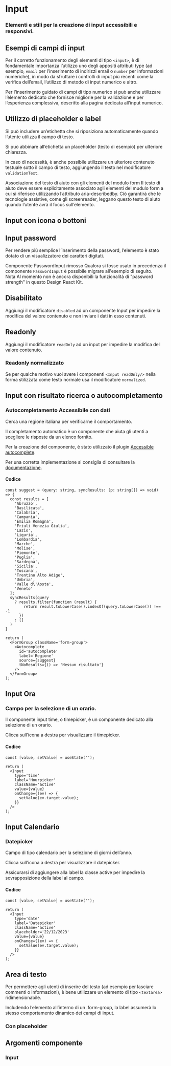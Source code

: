 
<Meta of={InputStories} />

# Input

### Elementi e stili per la creazione di input accessibili e responsivi.

## Esempi di campi di input

Per il corretto funzionamento degli elementi di tipo `<input>`, è di fondamentale importanza l’utilizzo uno degli appositi attributi type (ad esempio, `email` per l’inserimento di indirizzi email o `number` per informazioni numeriche), in modo da sfruttare i controlli di input più recenti come la verifica dell’email, l’utilizzo di metodo di input numerico e altro.

Per l’inserimento guidato di campi di tipo numerico si può anche utilizzare l’elemento dedicato che fornisce migliorie per la validazione e per l’esperienza complessiva, descritto alla pagina dedicata all’input numerico.

<Canvas of={InputStories.EsempiDiCampiDiInput} />

## Utilizzo di placeholder e label

Si può includere un’etichetta che si riposiziona automaticamente quando l’utente utilizza il campo di testo.

Si può abbinare all’etichetta un placeholder (testo di esempio) per ulteriore chiarezza.

In caso di necessità, è anche possibile utilizzare un ulteriore contenuto testuale sotto il campo di testo, aggiungendo il testo nel modificatore `validationText`.

<div className='docs'>
  <Callout color='warning'>
    <CalloutTitle>
      <span className='text'>Associazione del testo di aiuto con gli elementi del modulo form</span>
    </CalloutTitle>
    <CalloutText>
      Il testo di aiuto deve essere esplicitamente associato agli elementi del mudulo form a cui si riferisce
      utilizzando l’attributo aria-describedby. Ciò garantirà che le tecnologie assistive, come gli screenreader,
      leggano questo testo di aiuto quando l’utente avrà il focus sull’elemento.
    </CalloutText>
  </Callout>
</div>

<Canvas of={InputStories.UtilizzoDiPlaceholderELabel} />

## Input con icona o bottoni

<Canvas of={InputStories.InputConIconaOBottoni} />

## Input password

Per rendere più semplice l’inserimento della password, l’elemento è stato dotato di un visualizzatore dei caratteri digitati.

<div className='docs'>
  <Callout color='important'>
    <CalloutTitle>
      <span className='text'>Componente PasswordInput rimosso</span>
    </CalloutTitle>
    <CalloutText>
      Qualora si fosse usato in precedenza il componente <code>PasswordInput</code> è possibile migrare all'esempio di
      seguito.
    </CalloutText>
  </Callout>
</div>

<Canvas of={InputStories.InputPassword} />

<div className='docs'>
  <Callout color='warning'>
    <CalloutTitle>
      <span className='text'>Nota</span>
    </CalloutTitle>
    <CalloutText>
      Al momento non è ancora disponibili la funzionalità di "password strength" in questo Design React Kit.
    </CalloutText>
  </Callout>
</div>

## Disabilitato

Aggiungi il modificatore `disabled` ad un componente Input per impedire la modifica del valore contenuto e non inviare i dati in esso contenuti.

<Canvas of={InputStories.Disabilitato} />

## Readonly

Aggiungi il modificatore `readOnly` ad un input per impedire la modifica del valore contenuto.

<Canvas of={InputStories.Readonly} />

### Readonly normalizzato

Se per qualche motivo vuoi avere i componenti `<Input readOnly/>` nella forma stilizzata come testo normale usa il modificatore `normalized`.

<Canvas of={InputStories.ReadonlyNormalizzato} />

## Input con risultato ricerca o autocompletamento

### Autocompletamento Accessibile con dati

Cerca una regione italiana per verificarne il comportamento.

Il completamento automatico è un componente che aiuta gli utenti a scegliere le risposte da un elenco fornito.

Per la creazione del componente, è stato utilizzato il plugin <a target="_blank" href="https://github.com/alphagov/accessible-autocomplete">Accessible autocomplete</a>.

Per una corretta implementazione si consiglia di consultare la <a target="_blank" href="https://alphagov.github.io/accessible-autocomplete/">documentazione</a>.

<Canvas of={InputStories._InputAutocompleteConDatiAccessibile} />

#### Codice

```tsx
const suggest = (query: string, syncResults: (p: string[]) => void)  => {
  const results = [
    'Abruzzo',
    'Basilicata',
    'Calabria',
    'Campania',
    'Emilia Romagna',
    'Friuli Venezia Giulia',
    'Lazio',
    'Liguria',
    'Lombardia',
    'Marche',
    'Molise',
    'Piemonte',
    'Puglia',
    'Sardegna',
    'Sicilia',
    'Toscana',
    'Trentino Alto Adige',
    'Umbria',
    'Valle d\'Aosta',
    'Veneto'
  ];
  syncResults(query
    ? results.filter(function (result) {
        return result.toLowerCase().indexOf(query.toLowerCase()) !== -1
      })
    : []
  )
}

return (
  <FormGroup className='form-group'>
    <Autocomplete
      id='autocomplete'
      label='Regione'
      source={suggest}
      tNoResults={() => 'Nessun risultato'}
    />
  </FormGroup>
);
```

## Input Ora

### Campo per la selezione di un orario.

Il componente input time, o timepicker, è un componente dedicato alla selezione di un orario.

Clicca sull’icona a destra per visualizzare il timepicker.

<Canvas of={InputStories.InputHourpicker} />

#### Codice

```tsx
const [value, setValue] = useState('');

return (
  <Input
    type='time'
    label='Hourpicker'
    className='active'
    value={value}
    onChange={(ev) => {
      setValue(ev.target.value);
    }}
  />
);
```

## Input Calendario

### Datepicker

Campo di tipo calendario per la selezione di giorni dell’anno.

Clicca sull’icona a destra per visualizzare il datepicker.

<div className='docs'>
  <Callout highlight>
    <CalloutText>
      <span className='text'>
        Assicurarsi di aggiungere alla label la classe active per impedire la sovrapposizione della label al campo.
      </span>
    </CalloutText>
  </Callout>
</div>

<Canvas of={InputStories.InputDatepicker} />

#### Codice

```tsx
const [value, setValue] = useState('');

return (
  <Input
    type='date'
    label='Datepicker'
    className='active'
    placeholder='22/12/2023'
    value={value}
    onChange={(ev) => {
      setValue(ev.target.value);
    }}
  />
);
```

## Area di testo

Per permettere agli utenti di inserire del testo (ad esempio per lasciare commenti o informazioni), è bene utilizzare un elemento di tipo `<textarea>` ridimensionabile.

Includendo l’elemento all’interno di un .form-group, la label assumerà lo stesso comportamento dinamico dei campi di input.

<Canvas of={InputStories.AreaDiTesto} />

### Con placeholder

<Canvas of={InputStories.AreaDiTestoConSegnaposto} />

## Argomenti componente

### Input

<ArgTypes of={Input} />
